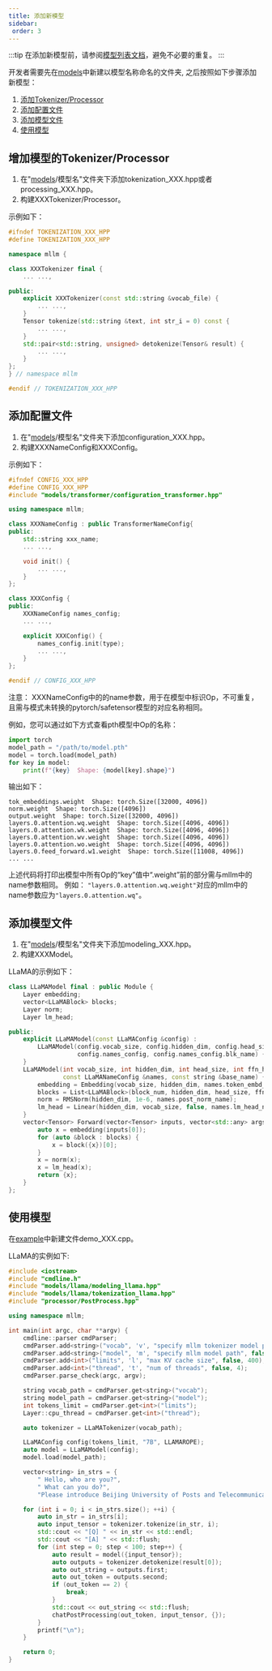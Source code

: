 ---
title: 添加新模型
sidebar:
 order: 3
---


:::tip
在添加新模型前，请参阅[模型列表文档](/zh/roadmap/roadmap/#更多模型)，避免不必要的重复。
:::

开发者需要先在[models](https://github.com/UbiquitousLearning/mllm/tree/main/src/models)中新建以模型名称命名的文件夹,
之后按照如下步骤添加新模型：
1. [添加Tokenizer/Processor](#增加模型的Tokenizer/Processor)
2. [添加配置文件](#添加配置文件)
3. [添加模型文件](#添加模型文件)
4. [使用模型](#使用模型)

##  增加模型的Tokenizer/Processor

1. 在"[models](https://github.com/UbiquitousLearning/mllm/tree/main/src/models)/模型名"文件夹下添加tokenization_XXX.hpp或者processing_XXX.hpp。
2. 构建XXXTokenizer/Processor。

示例如下：
```cpp
#ifndef TOKENIZATION_XXX_HPP
#define TOKENIZATION_XXX_HPP

namespace mllm {

class XXXTokenizer final {
    ... ...,

public:
    explicit XXXTokenizer(const std::string &vocab_file) {
        ... ...,
    }
    Tensor tokenize(std::string &text, int str_i = 0) const {
        ... ...,
    }
    std::pair<std::string, unsigned> detokenize(Tensor& result) {
        ... ...,
    }
};
} // namespace mllm

#endif // TOKENIZATION_XXX_HPP
```

## 添加配置文件

1. 在"[models](https://github.com/UbiquitousLearning/mllm/tree/main/src/models)/模型名"文件夹下添加configuration_XXX.hpp。
2. 构建XXXNameConfig和XXXConfig。

示例如下：
```cpp
#ifndef CONFIG_XXX_HPP
#define CONFIG_XXX_HPP
#include "models/transformer/configuration_transformer.hpp"

using namespace mllm;

class XXXNameConfig : public TransformerNameConfig{
public:
    std::string xxx_name;
    ... ...,

    void init() {
        ... ...,
    }
};

class XXXConfig {
public:
    XXXNameConfig names_config;
    ... ...,

    explicit XXXConfig() {
        names_config.init(type);
        ... ...,
    }
};

#endif // CONFIG_XXX_HPP
```

注意： XXXNameConfig中的的name参数，用于在模型中标识Op，不可重复，且需与模式未转换的pytorch/safetensor模型的对应名称相同。

例如，您可以通过如下方式查看pth模型中Op的名称：
```python
import torch
model_path = "/path/to/model.pth"
model = torch.load(model_path)
for key in model:
    print(f"{key}  Shape: {model[key].shape}")

```
输出如下：
```
tok_embeddings.weight  Shape: torch.Size([32000, 4096])
norm.weight  Shape: torch.Size([4096])
output.weight  Shape: torch.Size([32000, 4096])
layers.0.attention.wq.weight  Shape: torch.Size([4096, 4096])
layers.0.attention.wk.weight  Shape: torch.Size([4096, 4096])
layers.0.attention.wv.weight  Shape: torch.Size([4096, 4096])
layers.0.attention.wo.weight  Shape: torch.Size([4096, 4096])
layers.0.feed_forward.w1.weight  Shape: torch.Size([11008, 4096])
... ...
```
上述代码将打印出模型中所有Op的“key”值中“.weight”前的部分需与mllm中的name参数相同。
例如： `"layers.0.attention.wq.weight"`对应的mllm中的name参数应为`"layers.0.attention.wq"`。

## 添加模型文件

1. 在"[models](https://github.com/UbiquitousLearning/mllm/tree/main/src/models)/模型名"文件夹下添加modeling_XXX.hpp。
2. 构建XXXModel。

LLaMA的示例如下：
```cpp
class LLaMAModel final : public Module {
    Layer embedding;
    vector<LLaMABlock> blocks;
    Layer norm;
    Layer lm_head;

public:
    explicit LLaMAModel(const LLaMAConfig &config) :
        LLaMAModel(config.vocab_size, config.hidden_dim, config.head_size, config.ffn_hidden, config.block_num, config.RoPE_type, config.cache_limit,
                   config.names_config, config.names_config.blk_name) {
    }
    LLaMAModel(int vocab_size, int hidden_dim, int head_size, int ffn_hidden, int block_num, RoPEType RoPE_type, int cache_limit,
               const LLaMANameConfig &names, const string &base_name) {
        embedding = Embedding(vocab_size, hidden_dim, names.token_embd_name);
        blocks = List<LLaMABlock>(block_num, hidden_dim, head_size, ffn_hidden, RoPE_type, cache_limit, names, base_name);
        norm = RMSNorm(hidden_dim, 1e-6, names.post_norm_name);
        lm_head = Linear(hidden_dim, vocab_size, false, names.lm_head_name);
    }
    vector<Tensor> Forward(vector<Tensor> inputs, vector<std::any> args) override  {
        auto x = embedding(inputs[0]);
        for (auto &block : blocks) {
            x = block({x})[0];
        }
        x = norm(x);
        x = lm_head(x);
        return {x};
    }
};
```

## 使用模型
在[example](https://github.com/UbiquitousLearning/mllm/tree/main/examples)中新建文件demo_XXX.cpp。

LLaMA的实例如下:

```cpp
#include <iostream>
#include "cmdline.h"
#include "models/llama/modeling_llama.hpp"
#include "models/llama/tokenization_llama.hpp"
#include "processor/PostProcess.hpp"

using namespace mllm;

int main(int argc, char **argv) {
    cmdline::parser cmdParser;
    cmdParser.add<string>("vocab", 'v', "specify mllm tokenizer model path", false, "../vocab/llama_vocab.mllm");
    cmdParser.add<string>("model", 'm', "specify mllm model path", false, "../models/llama-2-7b-chat-q4_k.mllm");
    cmdParser.add<int>("limits", 'l', "max KV cache size", false, 400);
    cmdParser.add<int>("thread", 't', "num of threads", false, 4);
    cmdParser.parse_check(argc, argv);

    string vocab_path = cmdParser.get<string>("vocab");
    string model_path = cmdParser.get<string>("model");
    int tokens_limit = cmdParser.get<int>("limits");
    Layer::cpu_thread = cmdParser.get<int>("thread");

    auto tokenizer = LLaMATokenizer(vocab_path);

    LLaMAConfig config(tokens_limit, "7B", LLAMAROPE);
    auto model = LLaMAModel(config);
    model.load(model_path);

    vector<string> in_strs = {
        " Hello, who are you?",
        " What can you do?",
        "Please introduce Beijing University of Posts and Telecommunications."};

    for (int i = 0; i < in_strs.size(); ++i) {
        auto in_str = in_strs[i];
        auto input_tensor = tokenizer.tokenize(in_str, i);
        std::cout << "[Q] " << in_str << std::endl;
        std::cout << "[A] " << std::flush;
        for (int step = 0; step < 100; step++) {
            auto result = model({input_tensor});
            auto outputs = tokenizer.detokenize(result[0]);
            auto out_string = outputs.first;
            auto out_token = outputs.second;
            if (out_token == 2) {
                break;
            }
            std::cout << out_string << std::flush;
            chatPostProcessing(out_token, input_tensor, {});
        }
        printf("\n");
    }

    return 0;
}

```
